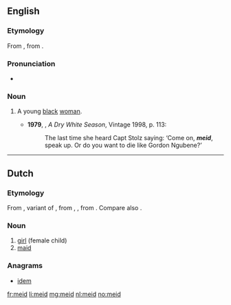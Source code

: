 ==English==
===Etymology===
From {{etyl|af|en}} {{term|meid|lang=af}}, from {{etyl|nl|en}} {{term|meid|lang=nl}}.

===Pronunciation===
*{{a|S Africa|UK}} {{IPA|/meɪt/}}

===Noun===
{{en-noun|meide}}

# {{context|South Africa|offensive}} A young [[black]] [[woman]]. {{defdate|from 20th c.}}
#*'''1979''', {{w|André Brink}}, ''A Dry White Season'', Vintage 1998, p. 113:
#*:The last time she heard Capt Stolz saying: ‘Come on, '''''meid''''', speak up. Or do you want to die like Gordon Ngubene?’

----
 
==Dutch==

===Etymology===
From {{etyl|dum|nl}} {{term|meit|lang=dum}}, variant of {{term|meget|lang=dum}}, from {{etyl|odt|nl}} {{recons|megith|lang=odt}}, {{recons|magath|lang=odt}}, from {{etyl|gem-pro|nl}} {{recons|magaþs|lang=gem-pro}}. Compare also {{term|maagd|lang=nl}}.

===Noun===
{{nl-noun|f|meiden|meisje}}

# [[girl]] (female child)
# [[maid]]

===Anagrams===
* [[idem#Dutch|idem]]

[[fr:meid]]
[[li:meid]]
[[mg:meid]]
[[nl:meid]]
[[no:meid]]